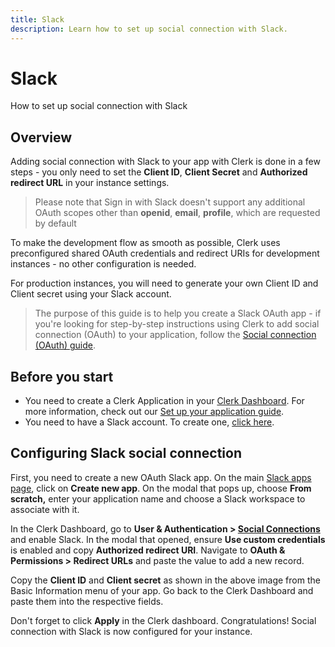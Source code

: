 ```yaml
---
title: Slack
description: Learn how to set up social connection with Slack.
---
```


# Slack

How to set up social connection with Slack

## Overview

Adding social connection with Slack to your app with Clerk is done in a few steps - you only need to set the **Client ID**, **Client Secret** and **Authorized redirect URL** in your instance settings.

> Please note that Sign in with Slack doesn't support any additional OAuth scopes other than **openid**, **email**, **profile**, which are requested by default

To make the development flow as smooth as possible, Clerk uses preconfigured shared OAuth credentials and redirect URIs for development instances - no other configuration is needed.

For production instances, you will need to generate your own Client ID and Client secret using your Slack account.

> The purpose of this guide is to help you create a Slack OAuth app - if you're looking for step-by-step instructions using Clerk to add social connection (OAuth) to your application, follow the [Social connection (OAuth) guide](/docs/authentication/social-connections/oauth).

## Before you start

- You need to create a Clerk Application in your [Clerk Dashboard](https://dashboard.clerk.com/). For more information, check out our [Set up your application guide](/docs/quickstarts/setup-clerk).
- You need to have a Slack account. To create one, [click here](https://slack.com/get-started#/createnew).

## Configuring Slack social connection

First, you need to create a new OAuth Slack app. On the main [Slack apps page](https://api.slack.com/apps), click on **Create new app**. On the modal that pops up, choose **From scratch,** enter your application name and choose a Slack workspace to associate with it.

<Images
  width={1917}
  height={833}
  src="/docs/images/authentication-providers/slack/creating-new-application.jpg"
  alt="Creating a new application"
/>

In the Clerk Dashboard, go to **User & Authentication > [Social Connections](https://dashboard.clerk.com/last-active?path=user-authentication/social-connections)** and enable Slack. In the modal that opened, ensure **Use custom credentials** is enabled and copy **Authorized redirect URI**. Navigate to **OAuth & Permissions > Redirect URLs** and paste the value to add a new record.

<Images
  width={1906}
  height={900}
  src="/docs/images/authentication-providers/slack/copying-values-from-slack-dashboard.jpg"
  alt="Copying values from the Slack dashboard"
/>

Copy the **Client ID** and **Client secret** as shown in the above image from the Basic Information menu of your app. Go back to the Clerk Dashboard and paste them into the respective fields.

Don't forget to click **Apply** in the Clerk dashboard. Congratulations! Social connection with Slack is now configured for your instance.
